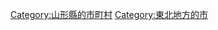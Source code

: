 {{noteTA
|1=zh-hant:新庄; zh-hans:新庄}}
{{DEFAULTSORT:Shinjo-shi}}
[[Category:山形縣的市町村|Category:山形縣的市町村]]
[[Category:東北地方的市|Category:東北地方的市]]